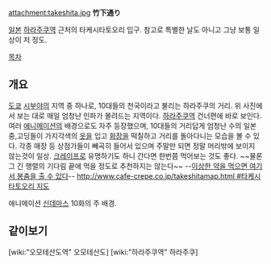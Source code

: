 attachment:takeshita.jpg
'''竹下通り'''

[[일본]] [[하라주쿠역]] 근처의 타케시타토오리 입구. 참고로 특별한 날도 아니고 그냥 보통 일상이 저 정도.



[[목차]]

== 개요 ==
[[도쿄]] [[시부야]]의 지역 중 하나로, 10대들의 천국이라고 불리는 하라주쿠의 거리. 위 사진에서 보는 대로 매일 엄청난 인파가 몰려드는 지역이다. [[하라주쿠역]] 건너편에 바로 보인다. 여러 [[애니메이션]]의 배경으로도 자주 등장했으며, 10대들의 거리답게 엄청난 수의 일본 중,고딩들이 가지각색의 [[옷]]을 입고 [[화장]]을 떡칠하고 거리를 돌아다니는 모습을 볼 수 있다. 각종 매장 등 상점가들이 빼곡히 들어서 있으며 주말만 되면 정말 머리밖에 보이지 않는것이 일상. [[크레이프]]로 유명하기도 하니 간다면 한번쯤 먹어보는 것도 좋다. ~~물론 그 긴 행렬의 기다림 끝에 먹을 정도로 추천하지는 않는다~~
--[[ふしぎなくすり|이상한 약을 먹으면 여기서 봉춤을 출 수 있다]]--
[[http://www.cafe-crepe.co.jp/takeshitamap.html #타케시타토오리 지도]]

애니메이션 [[신데마스]] 10화의 주 배경.

== 같이보기 ==
[wiki:"오모테산도역" 오모테산도]
[wiki:"하라주쿠역" 하라주쿠]
